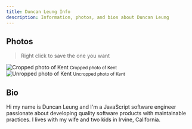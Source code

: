 ```yaml
---
title: Duncan Leung Info
description: Information, photos, and bios about Duncan Leung
---
```


## Photos

> Right click to save the one you want


<div
  style={{display: 'flex', justifyContent: 'space-around', textAlign: 'center'}}
>
  <div>
    <img
      alt="Cropped photo of Kent"
      style={{maxHeight: 200, display: 'block', marginBottom: 4}}
      src={croppedPhoto}
    />
    <small>Cropped photo of Kent</small>
  </div>
  <div>
    <img
      alt="Unropped photo of Kent"
      style={{maxHeight: 200, display: 'block', marginBottom: 4}}
      src={uncroppedPhoto}
    />
    <small>Uncropped photo of Kent</small>
  </div>
</div>

## Bio

Hi my name is Duncan Leung and I'm a JavaScript software engineer passionate
about developing quality software products with maintainable practices. I lives
with my wife and two kids in Irvine, California.

